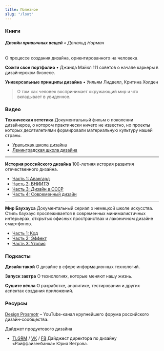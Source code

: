 ```yaml
---
title: Полезное
slug: "/loot"
---
```


### Книги
###### **Дизайн привычных вещей** • Дональд Норман
О процессе создания дизайна, ориентированного на человека.

**Сожги свое портфолио** • Джанда Майкл
111 советов о начале карьеры в дизайнерском бизнесе.

**Универсальные принципы дизайна** • Уильям Лидвелл, Критина Холден
> О том как человек воспринимает окружающий мир и что вкладывает в увиденное.

### Видео
**Техническая эстетика**
Документальный фильм о поколении дизайнеров, о котором практически ничего не известно, но проекты которых десятилетиями формировали материальную культуру нашей страны.
- [Уральская школа дизайна](https://www.youtube.com/watch?v=vF6gjli0FWw)
- [Ленинградская школа дизайна](https://www.youtube.com/watch?v=4eL8BDZ-JUU)
---

**История российского дизайна**
100-летняя история развития отечественного дизайна.
- [Часть 1: Авангард](https://www.youtube.com/watch?v=lUVVsRX-eEc) 
- [Часть 2: ВНИИТЭ](https://www.youtube.com/watch?v=DTwqty7pMfE)
- [Часть 3: Дизайн в СССР](https://www.youtube.com/watch?v=7klp_xqebn0)
- [Часть 4: Современный дизайн](https://www.youtube.com/watch?v=nkJ0m0Ae7yw)
---

**Мир Баухауса**
Документальный сериал о немецкой школе искусства. Стиль баухаус прослеживается в современных минималистичных интерьерах, открытых офисных пространствах и лаконичном дизайне смартфонов. 
- [Часть 1: Код](https://www.youtube.com/watch?v=7QctuOv2Xxk)
- [Часть 2: Эффект](https://www.youtube.com/watch?v=WbQpvHWB67U)
- [Часть 3: Утопия](https://www.youtube.com/watch?v=ybCfiMgN8io)

### Подкасты
**Дизайн такой**
О дизайне в сфере информационных технологий.

**Запуск завтра**
О технологиях, которые меняют нашу жизнь.

**Сушите вёсла**
О разработке, аналитике, тестировании и других аспектах создания приложений.

### Ресурсы
[Design Prosmotr](https://www.youtube.com/c/DesignProsmotrRu/about)
– YouTube-канал крупнейшего форума российского дизайн-сообщества.

Дайджет продуктового дизайна 
- [TLGRM](https://t.me/pdigest) / [VK](https://vk.com/pdigest) / [FB](https://www.facebook.com/groups/pdigest/)
Дайджест директора по дизайну «Райффайзенбанка» Юрия Ветрова.

